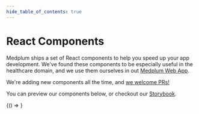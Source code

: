 ```yaml
---
hide_table_of_contents: true
---
```


# React Components

Medplum ships a set of React components to help you speed up your app development. We've found these components to be especially useful in the healthcare domain, and we use them ourselves in out [Medplum Web App](../app).

We're adding new components all the time, and [we welcome PRs!](../contributing)

You can preview our components below, or checkout our [Storybook](https://storybook.medplum.com/).


<BrowserOnly>{() => <StorybookFrame />}</BrowserOnly>
